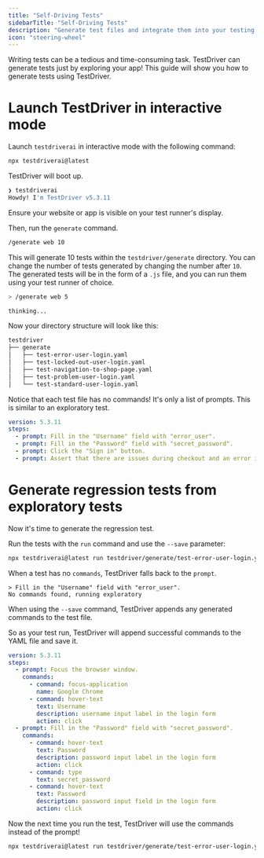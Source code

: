 ```yaml
---
title: "Self-Driving Tests"
sidebarTitle: "Self-Driving Tests"
description: "Generate test files and integrate them into your testing workflow."
icon: "steering-wheel"
---
```


Writing tests can be a tedious and time-consuming task. TestDriver can generate tests just by exploring your app\! This guide will show you how to generate tests using TestDriver.

# Launch TestDriver in interactive mode

Launch `testdriverai` in interactive mode with the following command:

```bash
npx testdriverai@latest
```

TestDriver will boot up.

```bash
❯ testdriverai
Howdy! I'm TestDriver v5.3.11
```

Ensure your website or app is visible on your test runner's display.

Then, run the `generate` command.

```bash
/generate web 10
```

This will generate 10 tests within the `testdriver/generate` directory. You can change the number of tests generated by changing the number after `10`. The generated tests will be in the form of a `.js` file, and you can run them using your test runner of choice.

```bash
> /generate web 5

thinking...
```

Now your directory structure will look like this:

```bash
testdriver
├── generate
│   ├── test-error-user-login.yaml
│   ├── test-locked-out-user-login.yaml
│   ├── test-navigation-to-shop-page.yaml
│   ├── test-problem-user-login.yaml
│   └── test-standard-user-login.yaml
```

Notice that each test file has no commands\! It's only a list of prompts. This is similar to an exploratory test.

```yaml
version: 5.3.11
steps:
  - prompt: Fill in the "Username" field with "error_user".
  - prompt: Fill in the "Password" field with "secret_password".
  - prompt: Click the "Sign in" button.
  - prompt: Assert that there are issues during checkout and an error is displayed.
```

# Generate regression tests from exploratory tests

Now it's time to generate the regression test.

Run the tests with the `run` command and use the `--save` parameter:

```bash
npx testdriverai@latest run testdriver/generate/test-error-user-login.yaml --save
```

When a test has no `commands`, TestDriver falls back to the `prompt`.

```
> Fill in the "Username" field with "error_user".
No commands found, running exploratory
```

When using the `--save` command, TestDriver appends any generated commands to the test file.

So as your test run, TestDriver will append successful commands to the YAML file and save it.

```yaml
version: 5.3.11
steps:
  - prompt: Focus the browser window.
    commands:
      - command: focus-application
        name: Google Chrome
      - command: hover-text
        text: Username
        description: username input label in the login form
        action: click
  - prompt: Fill in the "Password" field with "secret_password".
    commands:
      - command: hover-text
        text: Password
        description: password input label in the login form
        action: click
      - command: type
        text: secret_password
      - command: hover-text
        text: Password
        description: password input field in the login form
        action: click
```

Now the next time you run the test, TestDriver will use the commands instead of the prompt\!

```bash
npx testdriverai@latest run testdriver/generate/test-error-user-login.yaml
```
